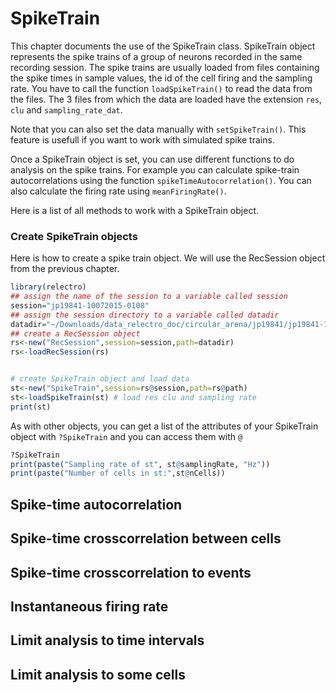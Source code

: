 # SpikeTrain
This chapter documents the use of the SpikeTrain class. 
SpikeTrain object represents the spike trains of a group of neurons recorded in the same recording session. 
The spike trains are usually loaded from files containing the spike times in sample values, the id of the cell firing and the sampling rate. 
You have to call the function `loadSpikeTrain()` to read the data from the files. 
The 3 files from which the data are loaded have the extension `res`, `clu` and `sampling_rate_dat`. 

Note that you can also set the data manually with `setSpikeTrain()`. This feature is usefull if you want to work with simulated spike trains. 

Once a SpikeTrain object is set, you can use different functions to do analysis on the spike trains. For example you can calculate spike-train autocorrelations using the function `spikeTimeAutocorrelation()`. You can also calculate the firing rate using `meanFiringRate()`.

Here is a list of all methods to work with a SpikeTrain object.


### Create SpikeTrain objects 

Here is how to create a spike train object. We will use the RecSession object from the previous chapter.

```r
library(relectro)
## assign the name of the session to a variable called session
session="jp19841-10072015-0108"
## assign the session directory to a variable called datadir
datadir="~/Downloads/data_relectro_doc/circular_arena/jp19841/jp19841-10072015-0108"
## create a RecSession object
rs<-new("RecSession",session=session,path=datadir)
rs<-loadRecSession(rs)


# create SpikeTrain object and load data
st<-new("SpikeTrain",session=rs@session,path=rs@path)
st<-loadSpikeTrain(st) # load res clu and sampling rate
print(st)
```

As with other objects, you can get a list of the attributes of your SpikeTrain object with `?SpikeTrain` and you can access them with `@`
```R
?SpikeTrain
print(paste("Sampling rate of st", st@samplingRate, "Hz"))
print(paste("Number of cells in st:",st@nCells))
```

## Spike-time autocorrelation

## Spike-time crosscorrelation between cells

## Spike-time crosscorrelation to events

## Instantaneous firing rate

## Limit analysis to time intervals

## Limit analysis to some cells


<!-- st<-spikeTimeCrosscorrelation(st, -->
<!--                               binSizeMs=1, -->
<!--                               windowSizeMs = 200, -->
<!--                               probability = T) -->
<!-- cross<- spikeTimeCrosscorrelationAsDataFrame(st) -->
<!-- plot(cross$time[which(cross$clu1==2&cross$clu2==5)], -->
<!--      cross$prob[which(cross$clu1==2&cross$clu2==5)], -->
<!--      ylim=c(0,max(cross$prob[which(cross$clu1==2&cross$clu2==5)])), -->
<!--      type='l',ylab="Spike probability",xlab="Time (ms)",main="cc cells 2 and 5") -->

<!-- ## set some events, in this case the spikes of clu 2 -->
<!-- st<-setEvents(st,events=st@res[which(st@clu==2)]) -->
<!-- st<-spikeTimeCrosscorrelationEvents(st) -->
<!-- cc<-spikeTimeCrosscorrelationEventsAsDataFrame(st) -->
<!-- plot(cc$time[which(cc$clu==6)], -->
<!--      cc$count[which(cc$clu==6)], -->
<!--      ylim=c(0,max(cc$count[which(cc$clu==6)])), -->
<!--      ylab="Spike count",xlab="Time (ms)",type='l',main="cc spike cells 2 and 6") -->
<!-- rm(cross,cc,clufile) -->
<!-- ``` -->

<!-- ### Working with simulated spike trains -->


<!-- ```{r simulate_spike_train} -->
<!-- ## generate spikes for 3 neurons   -->
<!-- res1<-cumsum(rpois(n=1000,lambda=10)) -->
<!-- res2<-cumsum(rpois(n=1000,lambda=15)) -->
<!-- res3<-cumsum(rpois(n=1000,lambda=20)) -->
<!-- clu<-c(rep(1,1000),rep(2,1000),rep(3,1000)) -->
<!-- df<-data.frame(res=c(res1,res2,res3),clu=clu) -->
<!-- df<-df[order(df$res),] # sort according to res values -->
<!-- ## create a SpikeTrain object from random spikes ### -->
<!-- st<-new("SpikeTrain") -->
<!-- ## set the spike trains in the object -->
<!-- st<-setSpikeTrain(st=st,res=df$res,clu=df$clu,samplingRate=20000) -->
<!-- ## get the spike-time autocorrelation -->
<!-- st<-spikeTimeAutocorrelation(st,binSizeMs=10,windowSizeMs=500,probability = F) -->
<!-- auto<-spikeTimeAutocorrelationAsDataFrame(st) -->
<!-- ## plot the autocorrelation -->
<!-- plot(auto$time[which(auto$clu==1)],auto$count[which(auto$clu==1)], -->
<!--      ylim=c(0,max(auto$count[which(auto$clu==1)])),type='l',ylab="Spike count", xlab="time (ms)") -->
<!-- lines(auto$time[which(auto$clu==2)],auto$count[which(auto$clu==2)],col="red") -->
<!-- lines(auto$time[which(auto$clu==3)],auto$count[which(auto$clu==3)],col="blue") -->
<!-- ## get the mean firing rate -->
<!-- st<-meanFiringRate(st) -->
<!-- st@meanFiringRate -->
<!-- rm(clu,res1,res2,res3,df,auto,st) -->
<!-- ``` -->


<!-- If you want to calculate a spike-time crosscorrelation between the spikes and some events, you need to set some events within you SpikeTrain object with the function `setEvents()` and then call `spikeTimeCrosscorrelationEvents()`. This could be usefull to see if a cell react to some sort of stimulation or some behavioural events. -->

<!-- ### Limiting the analysis to a set of time intervals -->

<!-- Most computations on neuronal activity need to be performed on a limited time period. This is acheived by setting some intervals in the SpikeTime object. You can do this with the function `setIntervals()`. The intervals of the SpikeTrain object are used when analyzing the spatial properties of neurons. -->




<!-- ```{r SpikeTrain_list_methods} -->
<!-- library(relectro) -->
<!-- methods(class="SpikeTrain") -->
<!-- ``` -->



<!-- To calculate instantaneous firing rate from the spike trains -->
<!-- ```{r ifr} -->
<!-- ## calculate instantaneous firing rates -->
<!-- st<-ifr(st) -->
<!-- ## plot ifr and spike of a cell -->
<!-- n=400 -->
<!-- cell=1 -->
<!-- plot(head(st@ifrTime,n),head(st@ifr[cell,],n), -->
<!--      type='l',xlab="Time (sec)",ylab="Rate (Hz)") -->
<!-- points(head(st@res[which(st@clu==st@cellList[cell])]/st@samplingRate,n), -->
<!--        rep(0,n),col='red') -->
<!-- rm(n,cell) -->
<!-- ``` -->
